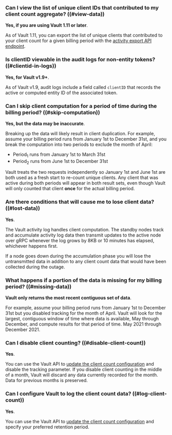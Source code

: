 ### Can I view the list of unique client IDs that contributed to my client count aggregate? ((#view-data))

**Yes, if you are using Vault 1.11 or later**.

As of Vault 1.11, you can export the list of unique
clients that contributed to your client count for a given billing period with
the
[activity export API endpoint](/vault/api-docs/system/internal-counters#activity-export).

### Is clientID viewable in the audit logs for non-entity tokens? ((#clientid-in-logs))

**Yes, for Vault v1.9+**.

As of Vault v1.9, audit logs include a field called `clientID` that records the
active or computed entity ID of the associated token.

### Can I skip client computation for a period of time during the billing period? ((#skip-computation))

**Yes, but the data may be inaccurate**.

Breaking up the data will likely result in client duplication. For example,
assume your billing period runs from January 1st to December 31st, and you break
the computation into two periods to exclude the month of April:

- Period<sub>1</sub> runs from January 1st to March 31st
- Period<sub>2</sub> runs from June 1st to December 31st

Vault treats the two requests independently so January 1st and June 1st are both
used as a fresh start to re-count unique clients. Any client that was active
during both periods will appear in both result sets, even though Vault will only
counted that client **once** for the actual billing period.

### Are there conditions that will cause me to lose client data? ((#lost-data))

**Yes**.

The Vault activity log handles client computation. The standby nodes track and
accumulate activity log data then transmit updates to the active node over gRPC
whenever the log grows by 8KB or 10 minutes has elapsed, whichever happens
first.

If a node goes down during the accumulation phase you will lose the
untransmitted data in addition to any client count data that would have been
collected during the outage.

### What happens if a portion of the data is missing for my billing period? ((#missing-data))

**Vault only returns the most recent contiguous set of data**.

For example, assume your billing period runs from January 1st to December 31st
but you disabled tracking for the month of April. Vault will look for the
largest, contiguous window of time where data is available, May through December,
and compute results for that period of time. May 2021 through December 2021.

### Can I disable client counting? ((#disable-client-count))

**Yes**.

You can use the Vault API to
[update the client count configuration](/vault/api-docs/system/internal-counters#update-the-client-count-configuration)
and disable the tracking parameter. If you disable client counting in the middle
of a month, Vault will discard any data currently recorded for the month. Data
for previous months is preserved.

### Can I configure Vault to log the client count data? ((#log-client-count))

**Yes**.

You can use the Vault API to
[update the client count configuration](/vault/api-docs/system/internal-counters#update-the-client-count-configuration)
and specify your preferred retention period.
